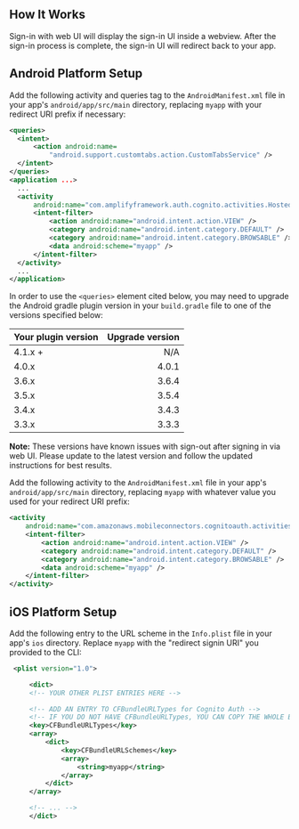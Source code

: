 ## How It Works

Sign-in with web UI will display the sign-in UI inside a webview. After the sign-in process is complete, the sign-in UI will redirect back to your app.

## Android Platform Setup

<BlockSwitcher>
<Block name="v0.16.0+">

Add the following activity and queries tag to the `AndroidManifest.xml` file in your app's `android/app/src/main` directory, 
replacing `myapp` with your redirect URI prefix if necessary:

```xml
<queries>
  <intent>
      <action android:name=
          "android.support.customtabs.action.CustomTabsService" />
  </intent>
</queries>
<application ...>
  ...
  <activity
      android:name="com.amplifyframework.auth.cognito.activities.HostedUIRedirectActivity">
      <intent-filter>
          <action android:name="android.intent.action.VIEW" />
          <category android:name="android.intent.category.DEFAULT" />
          <category android:name="android.intent.category.BROWSABLE" />
          <data android:scheme="myapp" />
      </intent-filter>
  </activity>
  ...
</application>
```

In order to use the `<queries>` element cited below, you may need to upgrade the Android gradle plugin version in your `build.gradle` file to one of the versions specified below:

| Your plugin version    | Upgrade version     |
| :--------------------- | ------------------: |
|  4.1.x +               | N/A                 |
|  4.0.x                 | 4.0.1               |
|  3.6.x                 | 3.6.4               |
|  3.5.x                 | 3.5.4               |
|  3.4.x                 | 3.4.3               |
|  3.3.x                 | 3.3.3               |


</Block>
<Block name="v0.15.0 and below">

**Note:** These versions have known issues with sign-out after signing in via web UI.
Please update to the latest version and follow the updated instructions for best results.

Add the following activity to the `AndroidManifest.xml` file in your app's `android/app/src/main` directory, replacing `myapp` with
whatever value you used for your redirect URI prefix:

```xml
<activity
    android:name="com.amazonaws.mobileconnectors.cognitoauth.activities.CustomTabsRedirectActivity">
    <intent-filter>
        <action android:name="android.intent.action.VIEW" />
        <category android:name="android.intent.category.DEFAULT" />
        <category android:name="android.intent.category.BROWSABLE" />
        <data android:scheme="myapp" />
    </intent-filter>
</activity>
```

</Block>
</BlockSwitcher>

## iOS Platform Setup
Add the following entry to the URL scheme in the `Info.plist` file in your app's `ios` directory. Replace `myapp` with the "redirect signin URI" you provided to the CLI:

```xml
 <plist version="1.0">

     <dict>
     <!-- YOUR OTHER PLIST ENTRIES HERE -->

     <!-- ADD AN ENTRY TO CFBundleURLTypes for Cognito Auth -->
     <!-- IF YOU DO NOT HAVE CFBundleURLTypes, YOU CAN COPY THE WHOLE BLOCK BELOW -->
     <key>CFBundleURLTypes</key>
     <array>
         <dict>
             <key>CFBundleURLSchemes</key>
             <array>
                 <string>myapp</string>
             </array>
         </dict>
     </array>

     <!-- ... -->
     </dict>
```
